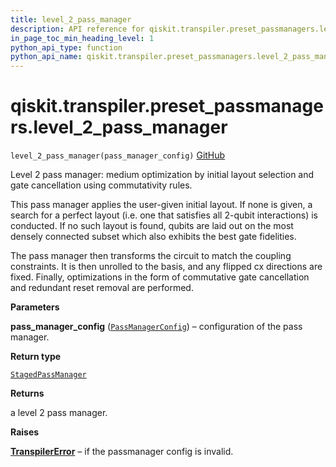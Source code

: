 ```yaml
---
title: level_2_pass_manager
description: API reference for qiskit.transpiler.preset_passmanagers.level_2_pass_manager
in_page_toc_min_heading_level: 1
python_api_type: function
python_api_name: qiskit.transpiler.preset_passmanagers.level_2_pass_manager
---
```


# qiskit.transpiler.preset\_passmanagers.level\_2\_pass\_manager

<span id="qiskit.transpiler.preset_passmanagers.level_2_pass_manager" />

`level_2_pass_manager(pass_manager_config)` [GitHub](https://github.com/qiskit/qiskit/tree/stable/0.22/qiskit/transpiler/preset_passmanagers/level2.py "view source code")

Level 2 pass manager: medium optimization by initial layout selection and gate cancellation using commutativity rules.

This pass manager applies the user-given initial layout. If none is given, a search for a perfect layout (i.e. one that satisfies all 2-qubit interactions) is conducted. If no such layout is found, qubits are laid out on the most densely connected subset which also exhibits the best gate fidelities.

The pass manager then transforms the circuit to match the coupling constraints. It is then unrolled to the basis, and any flipped cx directions are fixed. Finally, optimizations in the form of commutative gate cancellation and redundant reset removal are performed.

**Parameters**

**pass\_manager\_config** ([`PassManagerConfig`](qiskit.transpiler.PassManagerConfig "qiskit.transpiler.passmanager_config.PassManagerConfig")) – configuration of the pass manager.

**Return type**

[`StagedPassManager`](qiskit.transpiler.StagedPassManager "qiskit.transpiler.passmanager.StagedPassManager")

**Returns**

a level 2 pass manager.

**Raises**

[**TranspilerError**](qiskit.transpiler.TranspilerError "qiskit.transpiler.TranspilerError") – if the passmanager config is invalid.

